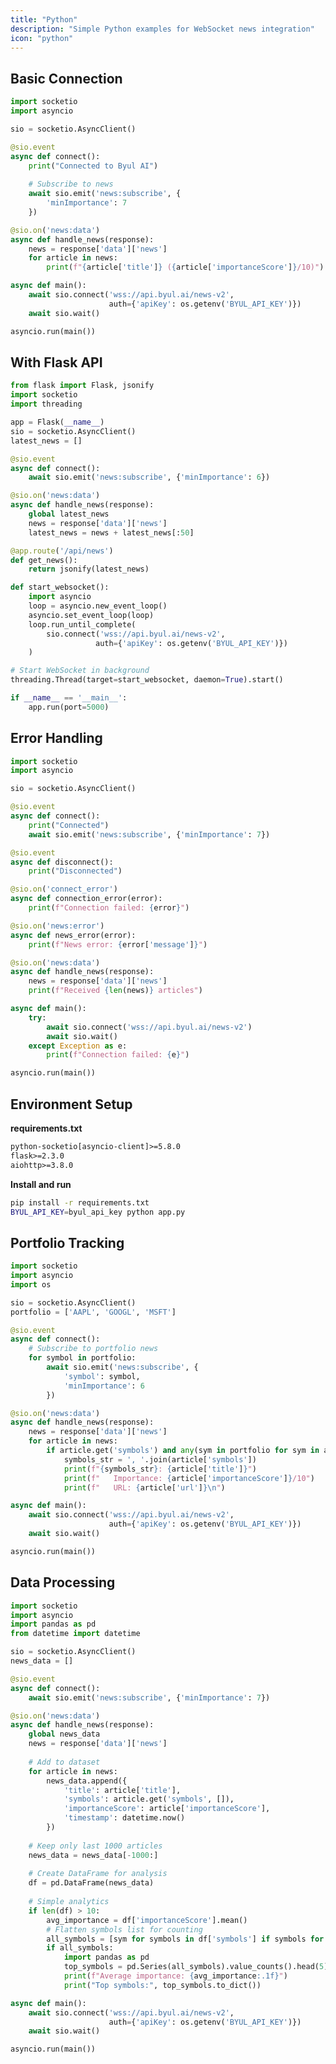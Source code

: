 ```yaml
---
title: "Python"
description: "Simple Python examples for WebSocket news integration"
icon: "python"
---
```


## Basic Connection

```python
import socketio
import asyncio

sio = socketio.AsyncClient()

@sio.event
async def connect():
    print("Connected to Byul AI")
    
    # Subscribe to news
    await sio.emit('news:subscribe', {
        'minImportance': 7
    })

@sio.on('news:data')
async def handle_news(response):
    news = response['data']['news']
    for article in news:
        print(f"{article['title']} ({article['importanceScore']}/10)")

async def main():
    await sio.connect('wss://api.byul.ai/news-v2', 
                      auth={'apiKey': os.getenv('BYUL_API_KEY')})
    await sio.wait()

asyncio.run(main())
```

## With Flask API

```python
from flask import Flask, jsonify
import socketio
import threading

app = Flask(__name__)
sio = socketio.AsyncClient()
latest_news = []

@sio.event
async def connect():
    await sio.emit('news:subscribe', {'minImportance': 6})

@sio.on('news:data')  
async def handle_news(response):
    global latest_news
    news = response['data']['news']
    latest_news = news + latest_news[:50]

@app.route('/api/news')
def get_news():
    return jsonify(latest_news)

def start_websocket():
    import asyncio
    loop = asyncio.new_event_loop()
    asyncio.set_event_loop(loop)
    loop.run_until_complete(
        sio.connect('wss://api.byul.ai/news-v2',
                   auth={'apiKey': os.getenv('BYUL_API_KEY')})
    )

# Start WebSocket in background
threading.Thread(target=start_websocket, daemon=True).start()

if __name__ == '__main__':
    app.run(port=5000)
```

## Error Handling

```python
import socketio
import asyncio

sio = socketio.AsyncClient()

@sio.event
async def connect():
    print("Connected")
    await sio.emit('news:subscribe', {'minImportance': 7})

@sio.event
async def disconnect():
    print("Disconnected")

@sio.on('connect_error')
async def connection_error(error):
    print(f"Connection failed: {error}")

@sio.on('news:error')
async def news_error(error):
    print(f"News error: {error['message']}")

@sio.on('news:data')
async def handle_news(response):
    news = response['data']['news']
    print(f"Received {len(news)} articles")

async def main():
    try:
        await sio.connect('wss://api.byul.ai/news-v2')
        await sio.wait()
    except Exception as e:
        print(f"Connection failed: {e}")

asyncio.run(main())
```

## Environment Setup

**requirements.txt**
```txt
python-socketio[asyncio-client]>=5.8.0
flask>=2.3.0
aiohttp>=3.8.0
```

**Install and run**
```bash
pip install -r requirements.txt
BYUL_API_KEY=byul_api_key python app.py
```

## Portfolio Tracking

```python
import socketio
import asyncio
import os

sio = socketio.AsyncClient()
portfolio = ['AAPL', 'GOOGL', 'MSFT']

@sio.event
async def connect():
    # Subscribe to portfolio news
    for symbol in portfolio:
        await sio.emit('news:subscribe', {
            'symbol': symbol,
            'minImportance': 6
        })

@sio.on('news:data')
async def handle_news(response):
    news = response['data']['news']
    for article in news:
        if article.get('symbols') and any(sym in portfolio for sym in article['symbols']):
            symbols_str = ', '.join(article['symbols'])
            print(f"{symbols_str}: {article['title']}")
            print(f"   Importance: {article['importanceScore']}/10")
            print(f"   URL: {article['url']}\n")

async def main():
    await sio.connect('wss://api.byul.ai/news-v2', 
                      auth={'apiKey': os.getenv('BYUL_API_KEY')})
    await sio.wait()

asyncio.run(main())
```

## Data Processing

```python
import socketio
import asyncio
import pandas as pd
from datetime import datetime

sio = socketio.AsyncClient()
news_data = []

@sio.event
async def connect():
    await sio.emit('news:subscribe', {'minImportance': 7})

@sio.on('news:data')
async def handle_news(response):
    global news_data
    news = response['data']['news']
    
    # Add to dataset
    for article in news:
        news_data.append({
            'title': article['title'],
            'symbols': article.get('symbols', []),
            'importanceScore': article['importanceScore'],
            'timestamp': datetime.now()
        })
    
    # Keep only last 1000 articles
    news_data = news_data[-1000:]
    
    # Create DataFrame for analysis
    df = pd.DataFrame(news_data)
    
    # Simple analytics
    if len(df) > 10:
        avg_importance = df['importanceScore'].mean()
        # Flatten symbols list for counting
        all_symbols = [sym for symbols in df['symbols'] if symbols for sym in symbols]
        if all_symbols:
            import pandas as pd
            top_symbols = pd.Series(all_symbols).value_counts().head(5)
            print(f"Average importance: {avg_importance:.1f}")
            print("Top symbols:", top_symbols.to_dict())

async def main():
    await sio.connect('wss://api.byul.ai/news-v2', 
                      auth={'apiKey': os.getenv('BYUL_API_KEY')})
    await sio.wait()

asyncio.run(main())
```